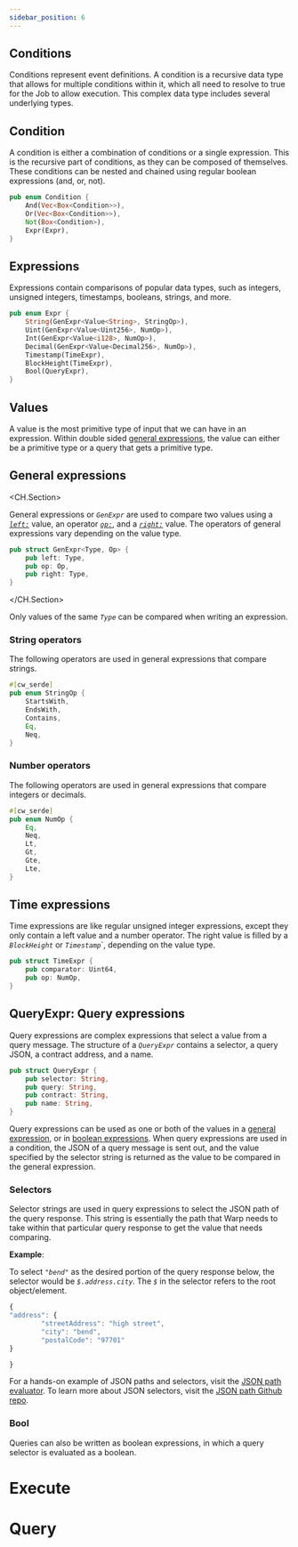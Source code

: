 ```yaml
---
sidebar_position: 6
---
```



## Conditions

Conditions represent event definitions. A condition is a recursive data type that allows for multiple conditions within it, which all need to resolve to true for the Job to allow execution. This complex data type includes several underlying types.

## Condition

A condition is either a combination of conditions or a single expression. This is the recursive part of conditions, as they can be composed of themselves. These conditions can be nested and chained using regular boolean expressions (and, or, not).

```rust
pub enum Condition {
    And(Vec<Box<Condition>>),
    Or(Vec<Box<Condition>>),
    Not(Box<Condition>),
    Expr(Expr),
}
```

## Expressions

Expressions contain comparisons of popular data types, such as integers, unsigned integers, timestamps, booleans, strings, and more.

```rust keeper.rs
pub enum Expr {
    String(GenExpr<Value<String>, StringOp>),
    Uint(GenExpr<Value<Uint256>, NumOp>),
    Int(GenExpr<Value<i128>, NumOp>),
    Decimal(GenExpr<Value<Decimal256>, NumOp>),
    Timestamp(TimeExpr),
    BlockHeight(TimeExpr),
    Bool(QueryExpr),
}
```

## Values

A value is the most primitive type of input that we can have in an expression. Within double sided [general expressions](#general-expressions), the value can either be a primitive type or a query that gets a primitive type. 


## General expressions

<CH.Section>



General expressions or _`GenExpr`_ are used to compare two values using a [_`left:`_](focus://2) value, an operator [_`op:`_](focus://3), and a [_`right:`_](focus://4) value. The operators of general expressions vary depending on the value type. 

```rust keeper.rs
pub struct GenExpr<Type, Op> {
    pub left: Type,
    pub op: Op,
    pub right: Type,
}
```

</CH.Section>


<Admonition type="tip" icon="✅" title="Comparing values">

Only values of the same _`Type`_ can be compared when writing an expression. 

</Admonition>



### String operators

The following operators are used in general expressions that compare strings. 

```rust keeper.rs
#[cw_serde]
pub enum StringOp {
    StartsWith,
    EndsWith,
    Contains,
    Eq,
    Neq,
}
```

### Number operators

The following operators are used in general expressions that compare integers or decimals. 

```rust keeper.rs
#[cw_serde]
pub enum NumOp {
    Eq,
    Neq,
    Lt,
    Gt,
    Gte,
    Lte,
}
```

## Time expressions

Time expressions are like regular unsigned integer expressions, except they only contain a left value and a number operator. The right value is filled by a _`BlockHeight`_ or _`Timestamp`_`, depending on the value type.

```rust keeper.rs
pub struct TimeExpr {
    pub comparator: Uint64,
    pub op: NumOp,
}
```


## QueryExpr: Query expressions

Query expressions are complex expressions that select a value from a query message. The structure of a _`QueryExpr`_ contains a selector, a query JSON, a contract address, and a name. 

```rust keeper.rs
pub struct QueryExpr {
    pub selector: String,
    pub query: String,
    pub contract: String,
    pub name: String,
}
```

Query expressions can be used as one or both of the values in a [general expression](#general-expressions), or in [boolean expressions](#bool). When query expressions are used in a condition, the JSON of a query message is sent out, and the value specified by the selector string is returned as the value to be compared in the general expression. 

### Selectors

Selector strings are used in query expressions to select the JSON path of the query response. This string is essentially the path that Warp needs to take within that particular query response to get the value that needs comparing. 

**Example**:

To select _`"bend"`_ as the desired portion of the query response below, the selector would be _`$.address.city`_. The _`$`_ in the selector refers to the root object/element. 

```javascript example.json
{
"address": {
        "streetAddress": "high street",
        "city": "bend",
        "postalCode": "97701"
}

}
```

For a hands-on example of JSON paths and selectors, visit the [JSON path evaluator](https://jsonpath.com/).
To learn more about JSON selectors, visit the [JSON path Github repo](https://github.com/json-path/JsonPath). 

### Bool

Queries can also be written as boolean expressions, in which a query selector is evaluated as a boolean. 


# Execute

# Query